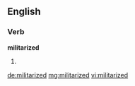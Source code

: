 ==English==

===Verb===
'''militarized'''

# {{past of|[[militarize]]}}

[[de:militarized]]
[[mg:militarized]]
[[vi:militarized]]